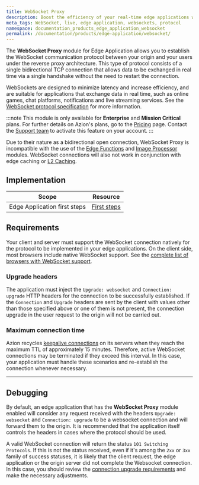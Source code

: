 ```yaml
---
title: WebSocket Proxy
description: Boost the efficiency of your real-time edge applications with the WebSocket protocol for Azion Edge Application.
meta_tags: WebSocket, live, edge application, websockets, protocol
namespace: documentation_products_edge_application_websocket
permalink: /documentation/products/edge-application/websocket/
---
```


The **WebSocket Proxy** module for Edge Application allows you to establish the WebSocket communication protocol between your origin and your users under the reverse proxy architecture. This type of protocol consists of a single bidirectional TCP connection that allows data to be exchanged in real time via a single handshake without the need to restart the connection.

WebSockets are designed to minimize latency and increase efficiency, and are suitable for applications that exchange data in real time, such as online games, chat platforms, notifications and live streaming services. See the [WebSocket protocol specification](https://datatracker.ietf.org/doc/html/rfc6455) for more information.

:::note
This module is only available for **Enterprise** and **Mission Critical** plans. For further details on Azion's plans, go to the [Pricing](https://www.azion.com/pt-br/precos/) page. Contact the [Support team](https://tickets.azion.com/) to activate this feature on your account.
:::

Due to their nature as a bidirectional open connection, WebSocket Proxy is incompatible with the use of the [Edge Functions](/en/documentation/products/edge-application/edge-functions/) and [Image Processor](/en/documentation/products/edge-application/image-processor/) modules. WebSocket connections will also not work in conjunction with edge caching or [L2 Caching](/en/documentation/products/edge-application/l2-caching/).

## Implementation

| Scope | Resource |
| --- | --- |
| Edge Application first steps| [First steps](/en/documentation/products/edge-application/first-steps/)  |

## Requirements

Your client and server must support the WebSocket connection natively for the protocol to be implemented in your edge applications. On the client side, most browsers include native WebSocket support. See the [complete list of browsers with WebSocket support](https://caniuse.com/websockets).

### Upgrade headers

The application must inject the `Upgrade: websocket` and `Connection: upgrade` HTTP headers for the connection to be successfully established. If the `Connection` and `Upgrade` headers are sent by the client with values other than those specified above or one of them is not present, the connection upgrade in the user request to the origin will not be carried out.

### Maximum connection time

Azion recycles [keepalive connections](/en/documentation/products/edge-application/#keepalive-timeout) on its servers when they reach the maximum TTL of approximately 15 minutes. Therefore, active WebSocket connections may be terminated if they exceed this interval. In this case, your application must handle these scenarios and re-establish the connection whenever necessary.

---

## Debugging

By default, an edge application that has the **WebSocket Proxy** module enabled will consider any request received with the headers `Upgrade: websocket` and `Connection: upgrade` to be a websocket connection and will forward them to the origin. It is recommended that the application itself controls the headers in cases where the protocol should be used.

A valid WebSocket connection will return the status `101 Switching Protocols`. If this is not the status received, even if it's among the `2xx` or `3xx` family of success statuses, it is likely that the client request, the edge application or the origin server did not complete the Websocket connection. In this case, you should review the [connection upgrade requirements](#requirements) and make the necessary adjustments.
